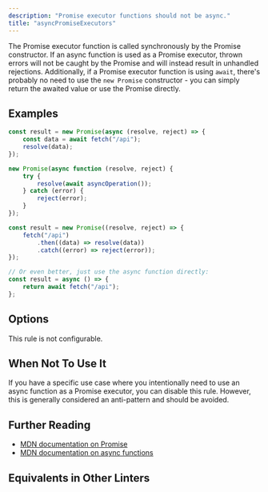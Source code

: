 ```yaml
---
description: "Promise executor functions should not be async."
title: "asyncPromiseExecutors"
---
```



<RuleSummary plugin="ts" rule="asyncPromiseExecutors" />

The Promise executor function is called synchronously by the Promise constructor.
If an async function is used as a Promise executor, thrown errors will not be caught by the Promise and will instead result in unhandled rejections.
Additionally, if a Promise executor function is using `await`, there's probably no need to use the `new Promise` constructor - you can simply return the awaited value or use the Promise directly.

## Examples

<Tabs>
<TabItem label="❌ Incorrect">

```ts
const result = new Promise(async (resolve, reject) => {
	const data = await fetch("/api");
	resolve(data);
});
```

```ts
new Promise(async function (resolve, reject) {
	try {
		resolve(await asyncOperation());
	} catch (error) {
		reject(error);
	}
});
```

</TabItem>
<TabItem label="✅ Correct">

```ts
const result = new Promise((resolve, reject) => {
	fetch("/api")
		.then((data) => resolve(data))
		.catch((error) => reject(error));
});
```

```ts
// Or even better, just use the async function directly:
const result = async () => {
	return await fetch("/api");
};
```

</TabItem>
</Tabs>

## Options

This rule is not configurable.

## When Not To Use It

If you have a specific use case where you intentionally need to use an async function as a Promise executor, you can disable this rule.
However, this is generally considered an anti-pattern and should be avoided.

## Further Reading

- [MDN documentation on Promise](https://developer.mozilla.org/en-US/docs/Web/JavaScript/Reference/Global_Objects/Promise)
- [MDN documentation on async functions](https://developer.mozilla.org/en-US/docs/Web/JavaScript/Reference/Statements/async_function)

## Equivalents in Other Linters

<RuleEquivalents pluginId="ts" ruleId="asyncPromiseExecutors" />
